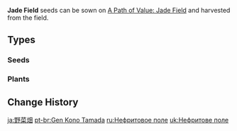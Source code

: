 {{Terminology Infobox
|image        = Item_Carrot_Seed.png
|type         = Item Groups
|source1      = [[Gardening]] (Harvesting)
}}
'''Jade Field''' seeds can be sown on [[A Path of Value: Jade Field]] and harvested from the field.

==Types==
===Seeds===
{{Items by Category List|Jade Field&Gardening Materials|2}}
===Plants===
{{Items by Category List|Jade Field|not=Gardening Materials|2}}

==Change History==
{{Change History|2.0}}
[[Category:Jade Field| ]]

[[ja:野菜畑]]
[[pt-br:Gen Kono Tamada]]
[[ru:Нефритовое поле]]
[[uk:Нефритове поле]]